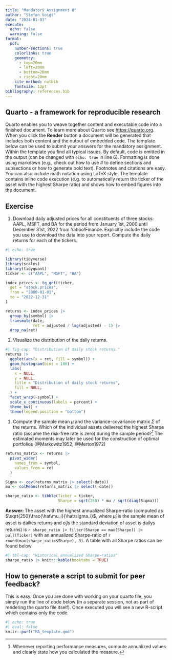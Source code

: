 ```yaml
---
title: "Mandatory Assignment 0"
author: "Stefan Voigt"
date: "2024-01-03"
execute: 
  echo: false
  warning: false
format:
  pdf: 
    number-sections: true
    colorlinks: true
    geometry:
      - top=20mm
      - left=20mm
      - bottom=20mm
      - right=20mm
    cite-method: natbib
    fontsize: 12pt
bibliography: references.bib
---
```


## Quarto - a framework for reproducible research

Quarto enables you to weave together content and executable code into a finished document. To learn more about Quarto see <https://quarto.org>. When you click the **Render** button a document will be generated that includes both content and the output of embedded code. The template below can be used to submit your answers for the mandatory assignment. Within the template you find all typical issues. By default, code is omitted in the output (can be changed with `echo: true` in line 6). Formatting is done using markdown (e.g., check out how to use \# to define sections and subsections or how to generate bold text). Footnotes and citations are easy. You can also include math notation using LaTeX style. The template contains inline code execution (e.g. to automatically return the ticker of the asset with the highest Sharpe ratio) and shows how to embed figures into the document.

## Exercise

1. Download daily adjusted prices for all constituents of three stocks: AAPL, MSFT, and BA for the period from January 1st, 2000 until December 31st, 2022 from Yahoo!Finance. Explicitly include the code you use to download the data into your report. Compute the daily returns for each of the tickers.
```r
#| echo: true

library(tidyverse)
library(scales)
library(tidyquant)
ticker <- c("AAPL", "MSFT", "BA")

index_prices <- tq_get(ticker,
  get = "stock.prices",
  from = "2000-01-01",
  to = "2022-12-31"
)

returns <- index_prices |>
  group_by(symbol) |>
  transmute(date, 
            ret = adjusted / lag(adjusted) - 1) |>
  drop_na(ret)
```
1. Visualize the distribution of the daily returns.
```r
#| fig-cap: "Distribution of daily stock returns."
returns |>
  ggplot(aes(x = ret, fill = symbol)) +
  geom_histogram(bins = 100) +
  labs(
    x = NULL,
    y = NULL,
    title = "Distribution of daily stock returns",
    fill = NULL,
  ) +
  facet_wrap(~symbol) +
  scale_x_continuous(labels = percent) +
  theme_bw() +
  theme(legend.position = "bottom")
```
1. Compute the sample mean $\mu$ and the variance-covariance matrix $\Sigma$ of the returns.
Which of the individual assets delivered the highest Sharpe ratio (assume the risk-free rate is zero) during the sample period?^[Whenever reporting performance measures, compute annualized values and clearly state how you calculated the measure.]
The estimated moments may later be used for the construction of optimal portfolios (@Markowitz1952; @Merton1972)
```r
returns_matrix <- returns |>
  pivot_wider(
    names_from = symbol,
    values_from = ret
  )

Sigma <- cov(returns_matrix |> select(-date))
mu <- colMeans(returns_matrix |> select(-date))

sharpe_ratio <- tibble(Ticker = ticker,
                       Sharpe = sqrt(250) * mu / sqrt(diag(Sigma)))
```

**Answer: ** The asset with the highest annualized Sharpe-ratio (computed as $\sqrt{250}\frac{\hat\mu_i}{\hat\sigma_i}$, where $\hat\mu_i$ is the sample mean of asset $i$s dailies returns and $\hat\sigma_i$is the standard deviation of asset $i$s dailys returns) is `r sharpe_ratio |> filter(Sharpe == max(Sharpe)) |> pull(Ticker) ` with an annualized Sharpe-ratio of `r round(max(sharpe_ratio$Sharpe), 3)`. A table with all Sharpe ratios can be found below. 
```r
#| tbl-cap: "Historical annualized Sharpe-ratios"
sharpe_ratio |> knitr::kable(booktabs = TRUE)
```


## How to generate a script to submit for peer feedback?

This is easy. Once you are done with working on your quarto file, you simply run the line of code below (in a separate session, not as part of rendering the quarto file itself). Once executed you will see a new R-script which contains only the code.
```r
#| echo: true
#| eval: false
knitr::purl("MA_template.qmd")
```